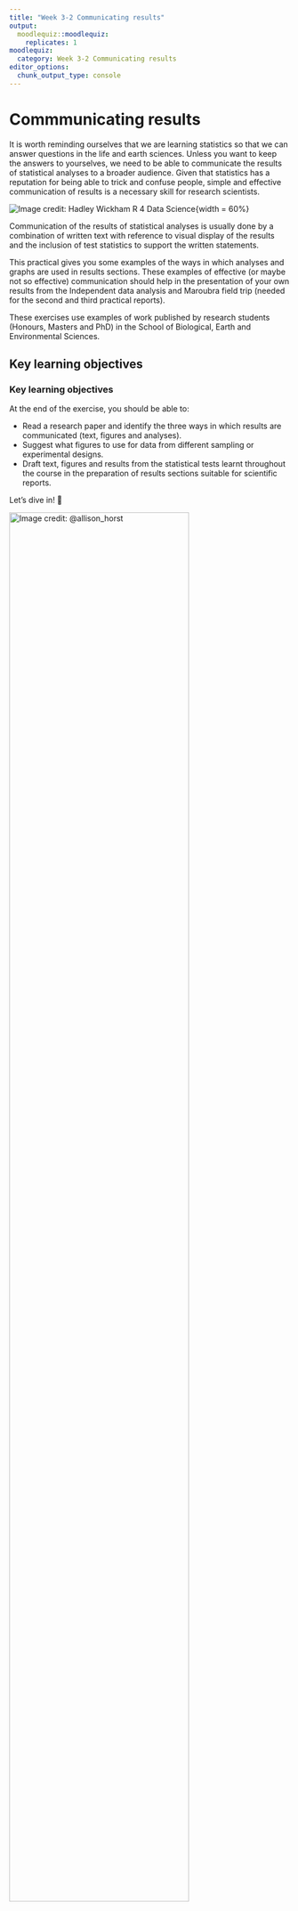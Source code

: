 ```yaml
---
title: "Week 3-2 Communicating results"
output:
  moodlequiz::moodlequiz:
    replicates: 1
moodlequiz:
  category: Week 3-2 Communicating results
editor_options:
  chunk_output_type: console
---
```


# Commmunicating results

It is worth reminding ourselves that we are learning statistics so that we can answer questions in the life and earth sciences. Unless you want to keep the answers to yourselves, we need to be able to communicate the results of statistical analyses to a broader audience. Given that statistics has a reputation for being able to trick and confuse people, simple and effective communication of results is a necessary skill for research scientists.

![Image credit: Hadley Wickham [R 4 Data Science](https://r4ds.hadley.nz/)](images/the-whole-game-communicate.png){width = 60%} <br>

Communication of the results of statistical analyses is usually done by a combination of written text with reference to visual display of the results and the inclusion of test statistics to support the written statements.

This practical gives you some examples of the ways in which analyses and graphs are used in results sections. These examples of effective (or maybe not so effective) communication should help in the presentation of your own results from the Independent data analysis and Maroubra field trip (needed for the second and third practical reports).

These exercises use examples of work published by research students (Honours, Masters and PhD) in the School of Biological, Earth and Environmental Sciences.

## Key learning objectives

<h3>Key learning objectives</h3>



At the end of the exercise, you should be able to:

- Read a research paper and identify the three ways in which results are communicated (text, figures and analyses).
- Suggest what figures to use for data from different sampling or experimental designs.
- Draft text, figures and results from the statistical tests learnt throughout the course in the preparation of results sections suitable for scientific reports.

Let’s dive in! 🚀 

![Image credit:  @allison_horst](images/nice-R.png){width=80%}
<br>

## Setting up

<h3>Setting up</h3>



**Materials:**

Everything you need for this practical is on Moodle

1.  Download the `Wk3-2-materials.zip` zip file from Moodle, from the course page
2.  Extract the zip file into your `BEES2041/` folder
3.  Unzip the file by:
    - **MacOS:** Double clicking the zip file
    - **Windows:** Right click on the zip file and click **"Extract All"**
4.  Go into the folder `Wk3-2-materials` created by extracting the zip.
5.  Click on the `Wk3-2-linear-models.Rproj` to open the RStudio project and you're in!!!

We will be working with the `palmerpenguins` again!

**Setting up: Packages:**

We will continue working with packages from the `tidyverse` and `easystats` collections, building on skills from previous pracs.

You should have these already installed on your machines.

In case you don't have them installed, here is code for you to do so:

```r
# Uncomment and run only the lines below only if you have not previously installed these.
# install.packages("tidyverse")
# install.packages("easystats")
# install.packages("palmerpenguins")
```

There are a few extra packages we will be introducing today: 

- `patchwork`
- `kableExtra`

```r
# Uncomment and run only the lines below only if you have not previously installed these.
# install.packages("patchwork")
# install.packages("kableExtra")
```

> Remember to load the packages into R to use em! 

<div id=`r class_id()`><pre>
# load packages from the tidyverse (without loading the whole thing)
library(dplyr)
library(readr)
library(palmerpenguins)
</pre></div>

# Examples from the literaure

# Describing your own results

## Written description of findings

<h3>Written description of findings</h3>



The results section must have a written description of the main findings of the research, not just figures and statistics.

Things to aim for:

- write as clearly and concisely as possible
- enough information so that a reader would know the main findings without reference to the figures and tables.

Things to avoid:

- including any text that describes why the research was done (that should have happened in the Introduction)
- including any text that describes how the research was done (that should have happened in the Methods)
- including any text that begins to interpret what the results mean (that will happen in the Discussion) 
- presenting the results twice. If a table has some summary statistics (e.g, means and standard deviations of some variables), then there is no need to include these also in the text - you can just refer to the table. Similarly, if you have a figure that displays the means of a variable, you normally don't need to mention those specifically in the results unless you wanted to highlight the actual values (e.g “ the mean abundance (± s.e.) in summer, 100.5 ± 4.1 m2, was almost twice as high as winter 52.7 ± 3.4 m2) - normally you can just let the reader use the figure to see the magnitude of the values and refer to the figure (e.g., the abundance was higher in winter than in summer (Fig. 1)).

## Presenting the results of statistical tests

<h3>Presenting the results of statistical tests</h3>



Incorporating the results from statistical tests

Adding support for your text statements in the Results section is usually done in one of two ways.

1.  If it is a very simple test, then just include the results of that test in the text of the results section. For example (from the first practical):

| The concentrations of soil nitrogen as measured by the new machine did not differ from those measured by the old machine (Fig.1, t = 1.8, df = 9, P = 0.093).

The statistical test should include three components: 1) the value of the test statistic, 2) the degrees of freedom (df) or sample size (n), and 3) the probability associated with that test statistic.

2. If it is a more complex test, then it is usually more efficient to present the results of that test in a table, and just refer that table in the text. For example (from the third linear models practical):

The removal of predatory mink from islands in the Baltic Sea resulted in a significant increase in the abundance of voles (Fig.1, Table 1).

Table 1 would then include the entire ANOVA table that resulted from the nested analysis of variance (MS, df, F and P values).


## Introducing the `report` function

<h3>Introducing the `report` function</h3>



Students often struggle with how to write up the results of a statistical analysis.

The `report` function from the `easystats` can generate some template text to report the results of the linear models. This function helps you get started with the text you need to write up the results of your analysis. It can do this for a range of different types of models, including linear models, mixed models, and more.

Here are some examples of how to use the `report` function. This example uses the `penguins` dataset from the `palmerpenguins` package.  As you will recall, the `penguins` dataset contains data on the size of penguins from three different species.

<div id=`r class_id()`><pre>
library(report)
</pre></div>


**Linear model with continuous predictor:**

After running this code, you will see some text that you can use to report the results of the linear model. You can copy and paste this text into your report, and then modify it as needed to fit the specifics of your analysis.


<div id=`r class_id()`><pre>
# fit a model
penguin_fit <- lm(bill_length_mm ~ body_mass_g, data = penguins)

# generate report
report(penguin_fit)
</pre></div>

This text is a good starting point for writing up the results of your analysis. However, you'd need to edit it slightly. For example, in you might

- inclde the proper names for variables, not the column names from your data frame. e.g. bill length instead of `bill_length_mm`
- remove the adjusted R^2 value if you don't think it's relevant
- remove the intercept, if that is not of interest in this analysis

Here is an example of how you might edit the text generated by the `report` function to include in your report:

> We fit a linear model to predict bill length from body mass. The model explains a statistically significant and substantial proportion of variance (r² = 0.35, F(1, 340) = 186.44, p < .001). The effect of body mass was statistically significant and positive (beta = 4.05e-03, 95% CI [3.47e-03, 4.64e-03], t(340) = 13.65, p < .001). 95% Confidence Intervals (CIs) and p-values were computed using a Wald t-distribution approximation.

**Linear model with categorical predictor:**

Second example for a linear model with a categorical predictor. Again, we will use the `penguins` dataset from the `palmerpenguins` package. This time, we will use the `species` variable as the predictor.

After running this code, you will see some text that you can use to report the results of the linear model. You can copy and paste this text into your report, and then modify it as needed to fit the specifics of your analysis.

<div id=`r class_id()`><pre>
# fit the model
penguin_species_fit <- lm(bill_length_mm ~ species, data = penguins)

summary(penguin_species_fit)
</pre></div>

Running `report` directly on fit will give you a summary of the model, including the coefficients, standard errors, t-values, and p-values. Howerver, with a single catgeorcial predictor, people tend to report result of ANOVA table. 

Recall, we can run `anova(fit)` to get the ANOVA table for the model. This will give you the F-statistic and p-value for the overall model. 
<div id=`r class_id()`><pre>
fit_anova <- anova(penguin_species_fit)

fit_anova
</pre></div>

<div id=`r class_id()`><pre>
# generate report
report(fit_anova)
</pre></div>

The `report` function uses the term `Eta2` to refer to the effect size.  In this model, this is the same as R-squared, which is the proportion of variance in the dependent variable that is explained by the independent variable(s).

Here is an example of how you might edit the text generated by the `report` function to include in your report:

> The result of the linear model suggests that the species differ considerably in their bill length (F(2, 339) = 410.60, p < .001). The effect size was large (r² = 0.71, 95% CI [0.67, 1.00]), indicating that 71% of the variance in bill length was explained species in this analysis.

# Display items

##  Display items in the results section

<h3> Display items in the results section</h3>

The results section of a scientific report is where you present the findings of your research. This is where you describe the results of your statistical analyses, and present any figures or tables that help to illustrate your findings.

Let's reload the libraries we need for this page.
<div id=`r class_id()`><pre>
library(ggplot2)
</pre></div>

## Graphical representation of findings

<h3>Graphical representation of findings</h3>



Effective visual communication is one of the most useful things to learn as a scientist. Patterns and processes can usually be much more effectively communicated in visual form than by text (many readers will never actually read the Results section, but just look at the Figures and go straight to the Discussion).	

Things to aim for:

- a figure designed to display the answer to the question being addressed. For example, if your experiment was testing the effects of temperature on the growth rate of a fish, then arrange the graph so that the reader can easily see the contrast between temperature treatments (e.g, not with the low temperature data on one figure and the high temperature data on another).
- axes labelled with the names and units of the variables
- a clear and concise figure legend that describes what the figure is showing (look again at the examples from the published research)

Things to avoid:

- overly complex figures that can't be easily interpreted by the reader
- just using what ever figure the statistical software program produces as its default - you nearly always need to tidy these up before they are ready for presentation.
- missing axis labels
- missing units on the axes
- a title (text to describe the figure is held in the figure legend, below the figure). You can put brief titles to label figures if your figure has multiple panels, eg Fig 1a), Fig 1b) like the example above.
- missing legend

## Customising your plots

<h3>Customising your plots</h3>



The default plots in R usually need some work before we would want to include them in a report. There are many packages in R dedicated to higher level graphics, and we have used `ggplot2` in the course so far. `ggplots` can be customised in very many ways and making many format changes can result in complex code pretty quickly. Luckily, the default plots are quite presentable and at this stage, you just need to learn a few things to make sure your plots have the necessary information.

Have a play with several of the options for a simple X-Y scatterplot. Let's use `penguins` here again

<div id=`r class_id()`><pre>
penguins_base_plot <-
  ggplot(penguins, aes(x = body_mass_g, y = bill_length_mm)) +
  geom_point() +
  theme_classic()
</pre></div>

**Changing axis labels**

Without further customising, the axis labels will just be the variable names. This is rarely what we want as we often use abbreviated variable names that have no information about the units of measurement. The axis labels are easily edited by adding the xlab and ylab arguments. This is always needed as the variable names in your data sets are rarely what you want.

<div id=`r class_id()`><pre>
penguins_base_plot +
  labs(x = "Body mass (grams)", y = "Bill length (mm)")
</pre></div>

**Changing limits on axes**

The X and Y limits can be set with the `xlim` and `ylim` functions

<div id=`r class_id()`><pre>
penguins_base_plot +
  labs(x = "Body mass (grams)", y = "Bill length (mm)") +
  xlim(0, 7000) +
  ylim(0, 60)
</pre></div>

**Changing the shape, size, transparency and colour of the plotting symbols**

The plotting symbol can be customised by adding code to `geom_point()`. For example, to get large, purple squares, we would use: Check out the [codes for symbols](https://www.datanovia.com/en/blog/ggplot-point-shapes/) and further information on [Plotting with ggplot: colours and symbols](http://environmentalcomputing.net/plotting-with-ggplot-colours-and-symbols/).

<div id=`r class_id()`><pre>
ggplot(penguins, aes(x = body_mass_g, y = bill_length_mm)) + 
  geom_point(color = "purple", shape = 15, size = 6, alpha = 0.6) +
  theme_classic()
  labs(x = "Body mass (grams)", y = "Bill length (mm)")
</pre></div>

**Change symbol by group and adding a legend**

We can use symbols to convey more information in a plot. For example here, we are representing penguins from different islands using symbols and colours. `ggplot` conveniently creates a legend for the reader. 

<div id=`r class_id()`><pre>
ggplot(penguins, aes(x = body_mass_g, y = bill_length_mm)) + 
  geom_point(aes(shape = island, color = island)) +
  theme_classic() +
  labs(x = "Body mass (grams)", y = "Bill length (mm)") 
</pre></div>

We can make the legend nicer for a format report with further tweaking using the `colour` and `shapes` argument. We have to specify the title for both colour and shapes because those are the settings we set to vary by `island`

<div id=`r class_id()`><pre>
ggplot(penguins, aes(x = body_mass_g, y = bill_length_mm)) + 
  geom_point(aes(shape = island, color = island)) +
  theme_classic() +
  labs(x = "Body mass (grams)", y = "Bill length (mm)",
       color = "Islands",
       shape = "Islands")
</pre></div>

The size, fonts, symbols of legends are all able to be customised if necessary (see [Plotting with ggplot: adding titles and axis names](http://environmentalcomputing.net/plotting-with-ggplot-adding-titles-and-axis-names/).

**Adding a title**

Typically in scientific publications usually have the figure legend only to describe the contents so adding a title is not neccessary, but if you would like, you can create it with the `title` argument

<div id=`r class_id()`><pre>
ggplot(penguins, aes(x = body_mass_g, y = bill_length_mm)) + 
  geom_point(aes(shape = island, color = island)) +
  theme_classic() +
  labs(x = "Body mass (grams)", y = "Bill length (mm)",
       color = "Islands",
       shape = "Islands", 
       title = "Allometry of bill length in Palmer Penguins")
</pre></div>

You can see `ggplot` works by adding more and more layers to further customise plots. These can be combined into customised themes that you can reuse many times (see [ggplot: Altering the overall appearance](http://environmentalcomputing.net/plotting-with-ggplot-altering-the-overall-appearance/)) . Or, you can use some of the inbuilt themes that alter many options at once. `theme_bw()` is a handy one that gets rid of the grey background.

<div id=`r class_id()`><pre>
ggplot(penguins, aes(x = body_mass_g, y = bill_length_mm)) + 
  geom_point(aes(shape = island, color = island)) +
  theme_classic() +
  labs(x = "Body mass (grams)", y = "Bill length (mm)",
       color = "Islands",
       shape = "Islands", 
       title = "Allometry of bill length in Palmer Penguins") +
  theme_bw()
</pre></div>

**Facetting/gridding**

Facetting is a really powerful tool to create the same plot for different groups, let's say we want to compare between different sexes of penguins here. We will use `facet_wrap()` for this! Remember to tell ggplot what you want to facet by using `~sex`. 
<div id=`r class_id()`><pre>
ggplot(penguins, aes(x = body_mass_g, y = bill_length_mm)) + 
  geom_point(aes(shape = island, color = island)) +
  labs(x = "Body mass (grams)", y = "Bill length (mm)",
       color = "Islands",
       shape = "Islands", 
       title = "Allometry of bill length in Palmer Penguins") +
  theme_bw() + 
  facet_wrap(~sex)
</pre></div>

We can filter the NA penguins out using `filter()`. We can also change the labels for the `facet_wrap` using `labeller`

<div id=`r class_id()`><pre>
bill_length_by_sex <- penguins |> 
  drop_na(sex) |> 
  ggplot(aes(x = body_mass_g, y = bill_length_mm)) + 
  geom_point(aes(shape = island, color = island)) +
  labs(x = "Body mass (grams)", y = "Bill length (mm)",
       color = "Islands",
       shape = "Islands", 
       title = "Allometry of bill length in Palmer Penguins") +
  theme_bw() + 
  facet_wrap(~sex, labeller = labeller(sex = c(`female` = "Female", `male` = "Male")))

bill_length_by_sex
</pre></div>

## Presenting measures of variation when plotting categorical predictor variables

<h3>Presenting measures of variation when plotting categorical predictor variables</h3>



Remember that you should always present measures of variation associated with the different levels of a categorical variables. You can do this with boxplots (median + quartiles) or with bar plots that display means +/- error bars (that show standard deviations or standard errors). Have a look at these two figures to understand why.

![](images/example_se.png){width=60%} <br>
 
Both have the exact same means, but differ in their variance. The one on the left has lower variation within groups relative to the variation between groups, would have a lower value of a test statistic used to contrast the two groups (t in a t-test or F in an ANOVA) and would be more likely to find a signficant difference between the groups (lower P value). Consequently, the interpretation of these two is very different, but it is only possible to get this understanding from the figure if the variation is also shown.

Bar plots with error bars are commonly used but keep in mind that they have some limitations - in particular, they are unable to show the underlying distribution of the data very effectively. Error bars are presented as equal is size (+ or - from the mean) even when the underlying data are very skewed.

**Create error bars**

Let's create error bars for different different species in bill length

First we need to get some species means first. We can do this from our model we fitted earlier 

<div id=`r class_id()`><pre>
penguin_species_fit <- lm(bill_length_mm ~ species, data = penguins)
</pre></div>

To compute means and their relative CI we will use `estimate_means()`. This is loaded as of the `easystats` package, but here we will just laod a component of `easystats`.

<div id=`r class_id()`><pre>
library(modelbased)
library(emmeans)
</pre></div>

Now let's run it!

<div id=`r class_id()`><pre>
penguin_means <- estimate_means(penguin_species_fit, by = "species") |> tibble()

penguin_means
</pre></div>

We will use `geom_jitter` for the raw data and plot the mean for each species using `geom_point`. We will use `penguin_means` inside `geom_errorbar` and tell it to use the `Mean`, `CI_low` and `CI_high`

<div id=`r class_id()`><pre>
ggplot(penguins, aes(x = species, y = bill_length_mm)) + 
  geom_jitter() + 
  geom_point(data = penguin_means, aes(y = Mean), size = 5, colour = "purple") + 
  geom_errorbar(data = penguin_means, aes(y = Mean, ymin = CI_low, ymax = CI_high)) +
  labs(x = "Species", y = "Bill length (mm)",
       title = "Bill length in Palmer Penguins") +
  theme_bw() 
</pre></div>

Let's adjust the arms of the errorbars and colour and make this look nicer 

<div id=`r class_id()`><pre>
species_bill_length <- 
  ggplot(penguins, aes(x = species, y = bill_length_mm)) + 
  geom_jitter() + 
  geom_point(data = penguin_means, aes(y = Mean), size = 5, colour = "purple") + 
  geom_errorbar(data = penguin_means, aes(y = Mean, ymin = CI_low, ymax = CI_high),
                width = 0.5, colour = "blue") +
  labs(x = "Species", y = "Bill length (mm)",
       title = "Bill length in Palmer Penguins") +
  theme_bw() 

species_bill_length
</pre></div>

## Creating a panel of plots

<h3>Creating a panel of plots</h3>



![](images/patchwork.png){width=60%}

You can combine plots in R using the `patchwork` package. This is a very powerful package that allows you to combine multiple plots into a single figure. You can combine plots that have been created using `ggplot2`, `lattice`, base R, or any other plotting package in R.

<div id=`r class_id()`><pre>
library(patchwork)
</pre></div>


Here is an example of how you might combine two plots using the patchwork package:

<div id=`r class_id()`><pre>
bill_length_by_sex <-
  penguins |> 
  filter(!is.na(sex)) |> 
  ggplot(aes(x = body_mass_g, y = bill_length_mm)) + 
  geom_point(aes(shape = island, color = island)) +
  labs(x = "Body mass (grams)", y = "Bill length (mm)",
       color = "Islands",
       shape = "Islands", 
       title = "Allometry of bill length in Palmer Penguins") +
  theme_bw() + 
  facet_wrap(~sex, labeller = labeller(sex = c(`female` = "Female", `male` = "Male")))

bill_length_by_sex

species_bill_length <- 
  ggplot(penguins, aes(x = species, y = bill_length_mm)) + 
  geom_jitter() + 
  geom_point(data = penguin_means, aes(y = Mean), size = 5, colour = "purple") + 
  geom_errorbar(data = penguin_means, aes(y = Mean, ymin = CI_low, ymax = CI_high),
                width = 0.5, colour = "blue") +
  labs(x = "Species", y = "Bill length (mm)",
       title = "Bill length in Palmer Penguins") +
  theme_bw() 

species_bill_length

species_bill_length + bill_length_by_sex
</pre></div>

## Exporting your plots

<h3>Exporting your plots</h3>



Assuming you have been creating the code for your figures in the notebooks, the plots turn up within the notebook (rather than in the plot panel to the bottom right in R Studio). You can change the settings on the notebook to have the output turn up in the console rather than within the notebook (click on the little gear symbol next to Preview, then tick Chunk Output in Console). New plots will turn up in the plot panel and you can use the the Export menu item to save the figure.

To export them in a format that will import nicely into Microsoft Word for you report, we suggest a `.png` file (you can also save to `pdf`, `jpeg` and other formats).

You can also do all that more simply with a single line of code in your notebook. First assign your plot to a new object (in this example, one called Figure1), then use `ggsave()` to export that figure to the format of your choice

Its good practice to save your plots into an `output/` folder. Create one in your prac folder by clicking "New Folder" and name it "output"

```r
Figure1 <- species_bill_length + bill_length_by_sex

ggsave("output/Figure1.png", Figure1)
```

**Different formats**

You can also save the figure in multiple formats at once

```r
ggsave("output/Figure1.pdf", Figure1)
ggsave("output/Figure1.jpg", Figure1)
```

**Customising the size of the figure**

```r
ggsave("output/Figure1.png", Figure1, width = 10, height = 10, units = "cm")
```


> Check out the [`ggplot2` cheatsheet](https://posit.co/wp-content/uploads/2022/10/data-visualization-1.pdf) to see the variety of **geometries** and options at your disposal!

![Save the cheatsheet on your computer if you find it helpful, Image credit: Posit PBC](images/ggplot2-cheatsheet.png)

## Tables

<h3>Tables</h3>



Tables are effective ways of summarising numerical results. They are commonly used to present summary statistics (e.g., means and standard deviations of variables, see Table 1 from Basham et al. 2010) or to present test statistics and their associated probabilities following analyses. They are especially good for simultaneously presenting the results of several tests (e.g., you can design a Table that holds the results of several analyses of variance and these can all be referred to in the text by the single Table number, see Table 2 from Perrett et al. 2006).

Things to aim for:

- a clear design that allows the reader to obtain the information quickly
- a legend that describes the content of the table. For some weird reason, these are above the table while figure legends are presented below the figure.

Things to avoid:

- overly complex tables that can't be easily interpreted by the reader
- missing legends
- presenting data that could be easily handled in the text (e.g., no need for a table if you just have a single t-test)
 
There are some handy hints for nicely formatting tables [here](https://imgur.com/gallery/how-to-make-tables-less-terrible-ZY8dKpA).

## Creating tables in R

<h3>Creating tables in R</h3>



**Inside your Quarto notebook**

If you want your table output to print nicely in your notebook, we can enlist two extra packages `kableExtra`. We'll use `parameters` to tidy our model output and `kableExtra`to  decorate your table so it looks nice in the end. You will need to install `kableExtra` if you want to do the following. 

<div id=`r class_id()`><pre>
library(parameters)
library(kableExtra)
</pre></div>

<div id=`r class_id()`><pre>
penguin_fit |>
  parameters() |>
  kable(digits = 2) |>
  kable_classic()
</pre></div>

**Exporting your table for a word document**

In most cases if you are writing your report in MS Word, you want to export your table and edit it in MS Excel. We will use `write_csv` to do this. We will save the table in the `output/` folder you created earlier

```r
penguin_fit |> 
  parameters() |> 
  write_csv("output/Table1.csv", )
```

For MS Excel, you can edit the style of your table more freely, adding borders, or bolding text however you like! To put it in a MS Word document, it is a matter of highlighting the parts you want and copying and pasting into your document.

## Over to you

<h3>Over to you</h3>



In your own RStudio complete the following and stretch those data communication muscles!

**Exercise:**

1. Create histograms for bill depth showing the distribution across islands
2. Fit a linear model for bill depth and body mass
3. Write a text interpretation for this model
4. Create a table for this model and export this as a .csv
5. Create a scatterplot for bill depth and body mass by island
6. Fit a linear model and ANOVA for bill depth and species
7. Create a table for the ANOVA and export this as a .csv
8. Write a text interpretation for this model
9. Calculate the means and CI for bill depth for each species
10. Create a table for the means and export this as a .csv
11. Create a plot to show the distribution, mean and CI of bill depth for each species
12. Combine your figures from 1., 5. and 11 in one panel and export this as a .pdf

## Further resources

<h3>Further resources</h3>



In this course, we can touch on what is possible in R or other software, but you will want to develop your skills in visualising data as you progress as a scientist.

There is an enormous amount of online help for creating graphs in R. We have introductory pages on [Environmental Computing](http://environmentalcomputing.net/graphics/).

Also useful to get started is: Chang, W (2012) R Graphics cookbook. O’Reilly Media. - a guide to ggplot with quite a bit of help online here

If you want to see what R can do if you really learn it, have a look at this gallery of data visualisations: <https://r-graph-gallery.com/>

> Check out the [`ggplot2` cheatsheet](https://posit.co/wp-content/uploads/2022/10/data-visualization-1.pdf) to see the variety of **geometries** and options at your disposal!

![Save the cheatsheet on your computer if you find it helpful, Image credit: Posit PBC](images/ggplot2-cheatsheet.png)
